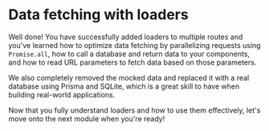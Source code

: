 # Data fetching with loaders

Well done! You have successfully added loaders to multiple routes and you've learned
how to optimize data fetching by parallelizing requests using `Promise.all`, how
to call a database and return data to your components, and how to read URL parameters
to fetch data based on those parameters.

We also completely removed the mocked data and replaced it with a real database using
Prisma and SQLite, which is a great skill to have when building real-world applications.

Now that you fully understand loaders and how to use them effectively, let's
move onto the next module when you're ready!